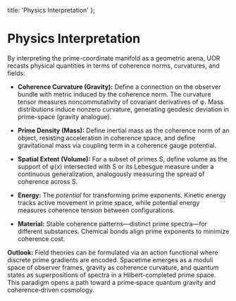   title: 'Physics Interpretation'
};

# Physics Interpretation

By interpreting the prime-coordinate manifold as a geometric arena, UOR recasts physical quantities in terms of coherence norms, curvatures, and fields:

- **Coherence Curvature (Gravity):** Define a connection on the observer bundle with metric induced by the coherence norm. The curvature tensor measures noncommutativity of covariant derivatives of φ. Mass distributions induce nonzero curvature, generating geodesic deviation in prime-space (gravity analogue).

- **Prime Density (Mass):** Define inertial mass as the coherence norm of an object, resisting acceleration in coherence space, and define gravitational mass via coupling term in a coherence gauge potential.

- **Spatial Extent (Volume):** For a subset of primes S, define volume as the support of φ(x) intersected with S or its Lebesgue measure under a continuous generalization, analogously measuring the spread of coherence across S.

- **Energy:** The *potential* for transforming prime exponents. Kinetic energy tracks active movement in prime space, while potential energy measures coherence tension between configurations.

- **Material:** Stable coherence patterns—distinct prime spectra—for different substances. Chemical bonds align prime exponents to minimize coherence cost.

**Outlook:** Field theories can be formulated via an action functional where discrete prime gradients are encoded. Spacetime emerges as a moduli space of observer frames, gravity as coherence curvature, and quantum states as superpositions of spectra in a Hilbert-completed prime space. This paradigm opens a path toward a prime‑space quantum gravity and coherence‑driven cosmology.

